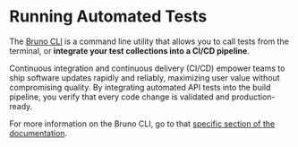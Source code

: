 
# Running Automated Tests

The [Bruno CLI](/bru-cli/overview) is a command line utility that allows you to call tests from the terminal, or **integrate your test collections into a CI/CD pipeline**.

Continuous integration and continuous delivery (CI/CD) empower teams to ship software updates rapidly and reliably, maximizing user value without compromising quality. By integrating automated API tests into the build pipeline, you verify that every code change is validated and production-ready.

For more information on the Bruno CLI, go to that [specific section of the documentation](/bru-cli/overview). 

